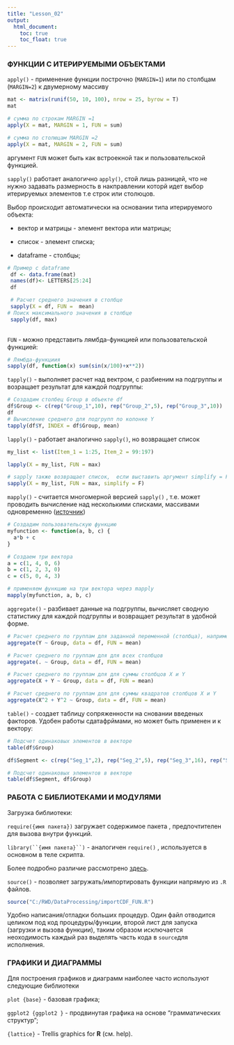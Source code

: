---
title: "Lesson_02"
output:
  html_document:
    toc: true
    toc_float: true
---

### ФУНКЦИИ С ИТЕРИРУЕМЫМИ ОБЪЕКТАМИ

`apply()` - применение функции построчно (`MARGIN=1`) или по столбцам (`MARGIN=2`) к двумерному массиву

```{r}
mat <- matrix(runif(50, 10, 100), nrow = 25, byrow = T)
mat

# сумма по строкам MARGIN =1
apply(X = mat, MARGIN = 1, FUN = sum)

# сумма по столюцам MARGIN =2
apply(X = mat, MARGIN = 2, FUN = sum)
```

аргумент `FUN` может быть как встроекной так и пользовательской функцией.

`sapply()` работает аналогично `apply()`, стой лишь разницей, что не нужно задавать размерность в накправлении которй идет выбор итерируемых элементов т.е строк или столюцов.

Выбор происходит автоматически на основании типа итерируемого объекта:

-   вектор и матрицы - элемент вектора или матрицы;

-   список - элемент списка;

-   dataframe - столбцы;

```{r}
# Пример с dataframe
 df <- data.frame(mat)
 names(df)<- LETTERS[25:24]
 df

 # Расчет среднего значения в столбце
 sapply(X = df, FUN =  mean)
# Поиск максимального значения в столбце
 sapply(df, max)
 
```

`FUN` - можно представить лямбда-функцией или пользовательской функцией:

```{r}
# Лямбда-функциия
sapply(df, function(x) sum(sin(x/100)+x**2))
```

`tapply()` - выполняет расчет над вектром, с разбиеним на подгруппы и возращает результат для каждой подгруппы:

```{r}
# Создадим столбец Group в объекте df
df$Group <- c(rep("Group_1",10), rep("Group_2",5), rep("Group_3",10))
df
# Вычисление среднего для подгрупп по колонке Y
tapply(df$Y, INDEX = df$Group, mean)
```

`lapply()` - работает аналогично `sapply()`, но возвращает список

```{r}
my_list <- list(Item_1 = 1:25, Item_2 = 99:197)

lapply(X = my_list, FUN = max)

# sapply также возвращает список,  если выставить аргумент simplify = FALSE
sapply(X = my_list, FUN = max, simplify = F)
```

`mapply()` - считается многомерной версией `sapply()` , т.е. может проводить вычисление над несколькими списками, массивами одновременно ([источник](https://www.educative.io/answers/what-is-the-mapply-function-in-r))

```{r}
# Создадим пользовательскую функцию
myfunction <- function(a, b, c) {
  a*b + c
}

# Создаем три вектора
a = c(1, 4, 0, 6)
b = c(1, 2, 3, 0)
c = c(5, 0, 4, 3)

# применяем функцию на три вектора через mapply
mapply(myfunction, a, b, c)
```

`aggregate()` - разбивает данные на подгруппы, вычисляет сводную статистику для каждой подгруппы и возвращает результат в удобной форме.

```{r}
# Расчет среднего по группам для заданной переменной (столбца), например Y
aggregate(Y ~ Group, data = df, FUN = mean)

# Расчет среднего по группам для для всех столбцов
aggregate(. ~ Group, data = df, FUN = mean)

# Расчет среднего по группам для для суммы столбцов X и Y
aggregate(X + Y ~ Group, data = df, FUN = mean)

# Расчет среднего по группам для для суммы квадратов столбцов X и Y
aggregate(X^2 + Y^2 ~ Group, data = df, FUN = mean)

```

`table()` - создает таблицу сопряженности на сновании введеных факторов. Удобен работы сдатафрймами, но может быть применен и к вектору:

```{r}
# Подсчет одинаковых элементов в векторе
table(df$Group)

df$Segment <- c(rep("Seg_1",2), rep("Seg_2",5), rep("Seg_3",16), rep("Seg_4", 2))

# Подсчет одинаковых элементов в векторе
table(df$Segment, df$Group)
```

### РАБОТА С БИБЛИОТЕКАМИ И МОДУЛЯМИ

Загрузка библиотеки:

`require({имя пакета})` загружает содержимое пакета , предпочтителен для вызова внутри функций.

``` library(``{имя пакета}``) ``` - аналогичен `require()` , используется в основном в теле скрипта.

Более подробно различие рассмотрено [здесь](https://stackoverflow.com/questions/5595512/what-is-the-difference-between-require-and-library).

`source()` - позволяет загружать/импортировать функции напрямую из `.R` файлов.

```{r}
source("C:/RWD/DataProcessing/importCDF_FUN.R")
```

Удобно написания/отладки больших процедур. Один файл отводится целиком под код процедуры/функции, второй лист для запуска (загрузки и вызова функции), таким образом исключается неоходимость каждый раз выделять часть кода в `source`для исполнения.

### ГРАФИКИ И ДИАГРАММЫ

Для построения графиков и диаграмм наиболее часто используют следующие библиотеки

`plot {base}` - базовая графика;

`ggplot2 {ggplot2 }` - продвинутая графика на основе "грамматических структур";

`{lattice}` - Trellis graphics for **R** (см. help).
